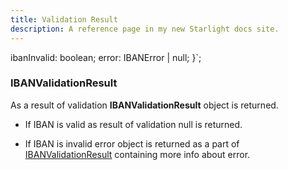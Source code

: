 ```yaml
---
title: Validation Result
description: A reference page in my new Starlight docs site.
---
```



  ibanInvalid: boolean;
  error: IBANError | null;
}`;

### IBANValidationResult

As a result of validation **IBANValidationResult** object is returned.

- If IBAN is valid as result of validation null is returned.

- If IBAN is invalid error object is returned as a part of [IBANValidationResult](/reference/validation-result) containing more info about error.

<Code code={validationResultCode} lang="ts" />
